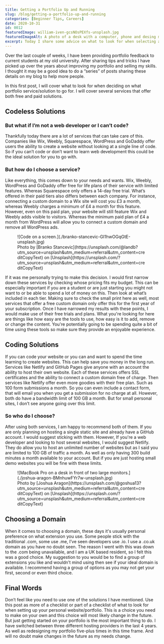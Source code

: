 ```yaml
---
title: Getting a Portfolio Up and Running
slug: /blog/getting-a-portfolio-up-and-running
categories: [Beginner Tips, Careers]
date: 2020-10-31
id: 0012
featuredImage: william-iven-gcsNOsPEXfs-unsplash.jpg
featuredImageAlt: A photo of a desk with a computer, phone and desing mock ups by William Iven
excerpt: Today I share some advice on what to look for when selecting a service for hosting or creating your first portfolio.
---
```


Over the last couple of weeks, I have been providing portfolio feedback to current students at my old university. After sharing tips and tricks I have picked up over the years about improving my portfolio and selling my skills. I thought it may be a good idea to do a “series” of posts sharing these details on my blog to help more people.

In this first post, I will cover what to look for when deciding on what portfolio service/solution to go for. I will cover several services that offer both free and paid solutions.

## Codeless Solutions

### But what if I’m not a web developer or I can’t code?

Thankfully today there are a lot of services that can take care of this. Companies like Wix, Weebly, Squarespace, WordPress and GoDaddy offer users the ability to create a website without looking at a single line of code. So if you can’t code or don’t want to learn web development this could be the ideal solution for you to go with.

### But how do I choose a service?

Like everything, this comes down to your needs and wants. Wix, Weebly, WordPress and GoDaddy offer free for life plans of their service with limited features. Whereas Squarespace only offers a 14-day free trial. What’s offered in their paid tiers also differs between each company. For instance, connecting a custom domain to a Wix site will cost you £3 a month, whereas Weebly charges a minimum of £4 a month for this feature. However, even on this paid plan, your website will still feature Wix and Weebly adds visible to visitors. Whereas the minimum paid plan of £4 a month from WordPress will allow you to connect a custom domain and remove all WordPress ads.

<figure>
  ![Code on a screen.](./branko-stancevic-GI1hwOGqGtE-unsplash.jpg)
  <figcaption>
    Photo by [Branko
    Stancevic](https://unsplash.com/@landb?utm_source=unsplash&amp;utm_medium=referral&amp;utm_content=creditCopyText)
    on
    [Unsplash](https://unsplash.com/?utm_source=unsplash&amp;utm_medium=referral&amp;utm_content=creditCopyText)
  </figcaption>
</figure>

If it was me personally trying to make this decision. I would first narrow down these services by checking whose pricing fits my budget. This can be especially important if you are a student or are just starting you might not want to or be able to spend a lot of money on this. Then look at what’s included in each tier. Making sure to check the small print here as well, most services that offer a free custom domain only offer this for the first year of your subscription. Once I have narrowed my results with these points, I would make use of their free trials and plans. What you're looking for here are things like how easy are the tools to use, how easy is it to add, remove or change the content. You're potentially going to be spending quite a bit of time using these tools so make sure they provide an enjoyable experience.

## Coding Solutions

If you can code your website or you can and want to spend the time learning to create websites. This can help save you money in the long run. Services like Netlify and GitHub Pages give anyone with an account the ability to host their own website. Each of these services offers SSL certificates and the ability to connect a custom domain free of charge.
Then services like Netlify offer even more goodies with their free plan. Such as 100 form submissions a month. So you can even include a contact form, that will email you when you get a submission for no charge at all. However, both do have a bandwidth limit of 100 GB a month. But for small personal sites, I don’t see anyone going over this limit.

### So who do I choose?

After using both services, I am happy to recommend both of them. If you are only planning on hosting a single static site and already have a GitHub account. I would suggest sticking with them. However, If you're a web developer and looking to host several websites, I would suggest Netlify. They do allow you to host an unlimited number of websites but as I said you are limited to 100 GB of traffic a month. As well as only having 300 build minutes a month available to your account. But if you are just hosting small demo websites you will be fine with these limits.

<figure>
  ![MacBook Pro on a desk in front of two large
  monitors.](./joshua-aragon-BMnhuwFYr7w-unsplash.jpg)
  <figcaption>
    Photo by [Joshua
    Aragon](https://unsplash.com/@goshua13?utm_source=unsplash&amp;utm_medium=referral&amp;utm_content=creditCopyText)
    on
    [Unsplash](https://unsplash.com/?utm_source=unsplash&amp;utm_medium=referral&amp;utm_content=creditCopyText)
  </figcaption>
</figure>

## Choosing a Domain

When it comes to choosing a domain, these days it's usually personal preference on what extension you use. Some people stick with the traditional .com, some use .me, I’ve seen developers use .io. I use a .co.uk domain as you have no doubt seen. The reason I went with this was down to the .com being unavailable, and I am a UK based resident, so I felt this was a good choice. My suggestion to you would be to find a group of extensions you like and wouldn’t mind using then see if your ideal domain is available. I recommend having a group of options as you may not get your first, second or even third choice.

## Final Words

Don’t feel like you need to use one of the solutions I have mentioned. Use this post as more of a checklist or part of a checklist of what to look for when setting up your personal website/portfolio. This is a choice you need to make on your own and this choice will most likely change in the future. But just getting started on your portfolio is the most important thing to do. I have switched between three different hosting providers in the last 4 years. As well as redesigning my portfolio five-plus times in this time frame. And will no doubt make changes in the future as my needs change.
